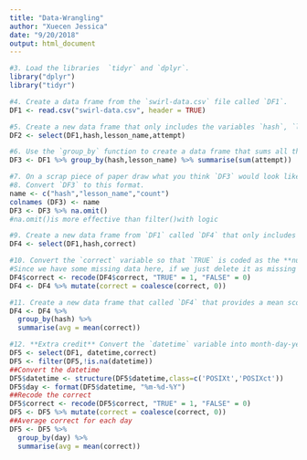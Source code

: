 ```yaml
---
title: "Data-Wrangling"
author: "Xuecen Jessica"
date: "9/20/2018"
output: html_document
---
```


```r
#3. Load the libraries  `tidyr` and `dplyr`.
library("dplyr")
library("tidyr")

#4. Create a data frame from the `swirl-data.csv` file called `DF1`.
DF1 <- read.csv("swirl-data.csv", header = TRUE)

#5. Create a new data frame that only includes the variables `hash`, `lesson_name` and `attempt` called `DF2`.
DF2 <- select(DF1,hash,lesson_name,attempt)

#6. Use the `group_by` function to create a data frame that sums all the attempts for each `hash` by each `lesson_name` called `DF3`.
DF3 <- DF1 %>% group_by(hash,lesson_name) %>% summarise(sum(attempt))

#7. On a scrap piece of paper draw what you think `DF3` would look like if all the lesson names were column names.
#8. Convert `DF3` to this format.
name <- c("hash","lesson_name","count")
colnames (DF3) <- name
DF3 <- DF3 %>% na.omit()
#na.omit()is more effective than filter()with logic

#9. Create a new data frame from `DF1` called `DF4` that only includes the variables `hash` and `correct`. 
DF4 <- select(DF1,hash,correct)

#10. Convert the `correct` variable so that `TRUE` is coded as the **number** `1` and `FALSE` is coded as `0`.
#Since we have some missing data here, if we just delete it as missing value, we are going to lose entries. So I'm going to fill NA with 0.
DF4$correct <- recode(DF4$correct, "TRUE" = 1, "FALSE" = 0)
DF4 <- DF4 %>% mutate(correct = coalesce(correct, 0))

#11. Create a new data frame that called `DF4` that provides a mean score for each student.
DF4 <- DF4 %>%  
  group_by(hash) %>% 
  summarise(avg = mean(correct))

#12. **Extra credit** Convert the `datetime` variable into month-day-year format and create a new data frame (`DF5`) that shows the average correct for each day.
DF5 <- select(DF1, datetime,correct)
DF5 <- filter(DF5,!is.na(datetime))
##Convert the datetime
DF5$datetime <- structure(DF5$datetime,class=c('POSIXt','POSIXct'))
DF5$day <- format(DF5$datetime, "%m-%d-%Y")
##Recode the correct
DF5$correct <- recode(DF5$correct, "TRUE" = 1, "FALSE" = 0)
DF5 <- DF5 %>% mutate(correct = coalesce(correct, 0))
##Average correct for each day
DF5 <- DF5 %>%  
  group_by(day) %>% 
  summarise(avg = mean(correct))

```
